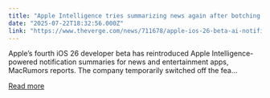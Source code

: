 ```yaml
---
title: "Apple Intelligence tries summarizing news again after botching BBC stories"
date: "2025-07-22T18:32:56.000Z"
link: "https://www.theverge.com/news/711678/apple-ios-26-beta-ai-notification-summaries-news-liquid-glass"
---
```


Apple’s fourth iOS 26 developer beta has reintroduced Apple Intelligence-powered notification summaries for news and entertainment apps, MacRumors reports. The company temporarily switched off the fea...

[Read more](https://www.theverge.com/news/711678/apple-ios-26-beta-ai-notification-summaries-news-liquid-glass)
